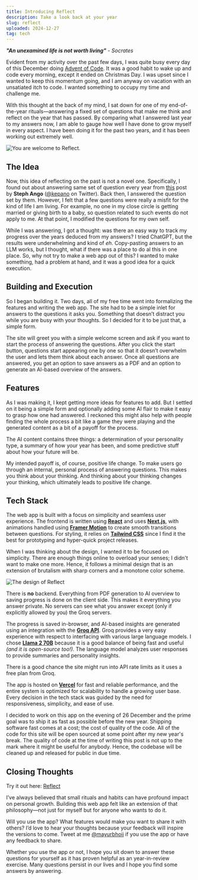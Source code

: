 ```yaml
---
title: Introducing Reflect
description: Take a look back at your year
slug: reflect
uploaded: 2024-12-27
tag: tech
---
```


_**"An unexamined life is not worth living"**_ - _Socrates_

Evident from my activity over the past few days, I was quite busy every day of this December doing [Advent of Code](https://adventofcode.com/). It was a good habit to wake up and code every morning, except it ended on Christmas Day. I was upset since I wanted to keep this momentum going, and I am anyway on vacation with an unsatiated itch to code. I wanted something to occupy my time and challenge me.

With this thought at the back of my mind, I sat down for one of my end-of-the-year rituals—answering a fixed set of questions that make me think and reflect on the year that has passed. By comparing what I answered last year to my answers now, I am able to gauge how well I have done to grow myself in every aspect. I have been doing it for the past two years, and it has been working out extremely well.

<Image
  src='/images/posts/reflect/ss.jpeg'
  alt='You are welcome to Reflect.'
  width={1280}
  height={727}
  quality={100}
/>

## The Idea

Now, this idea of reflecting on the past is not a novel one. Specifically, I found out about answering same set of question every year from [this](https://stephango.com/40-questions) post by **Steph Ango** ([@kepano](https://x.com/kepano) on Twitter). Back then, I answered the question set by them. However, I felt that a few questions were really a misfit for the kind of life I am living. For example, no one in my close circle is getting married or giving birth to a baby, so question related to such events do not apply to me. At that point, I modified the questions for my own self.

While I was answering, I got a thought: was there an easy way to track my progress over the years deduced from my answers? I tried ChatGPT, but the results were underwhelming and kind of _*eh*_. Copy-pasting answers to an LLM works, but I thought, what if there was a place to do al this in one place. So, why not try to make a web app out of this? I wanted to make something, had a problem at hand, and it was a good idea for a quick execution.

## Building and Execution

So I began building it. Two days, all of my free time went into formalizing the features and writing the web app. The site had to be a simple inlet for answers to the questions it asks you. Something that doesn’t distract you while you are busy with your thoughts. So I decided for it to be just that, a simple form.

The site will greet you with a simple welcome screen and ask if you want to start the process of answering the questions. After you click the start button, questions start appearing one by one so that it doesn’t overwhelm the user and lets them think about each answer. Once all questions are answered, you get an option to save answers as a PDF and an option to generate an AI-based overview of the answers.

## Features

As I was making it, I kept getting more ideas for features to add. But I settled on it being a simple form and optionally adding some AI flair to make it easy to grasp how one had answered. I reckoned this might also help with people finding the whole process a bit like a game they were playing and the generated content as a bit of a payoff for the process.

The AI content contains three things: a determination of your personality type, a summary of how your year has been, and some predictive stuff about how your future will be.

My intended payoff is, of course, positive life change. To make users go through an internal, personal process of answering questions. This makes you think about your thinking. And thinking about your thinking changes your thinking, which ultimately leads to positive life change.

## Tech Stack

The web app is built with a focus on simplicity and seamless user experience. The frontend is written using **[React](https://react.dev)** and uses **[Next.js](https://nextjs.org)**, with animations handled using **[Framer Motion](https://www.framer.com/motion/)** to create smooth transitions between questions. For styling, it relies on **[Tailwind CSS](https://tailwindcss.com)** since I find it the best for prototyping and hyper-quick project releases.

When I was thinking about the design, I wanted it to be focused on simplicity. There are enough things online to overload your senses; I didn't want to make one more. Hence, it follows a minimal design that is an extension of brutalism with sharp corners and a monotone color scheme.

<Image
  src='/images/posts/reflect/ui.jpeg'
  alt='The design of Reflect'
  width={1280}
  height={728}
  quality={100}
/>

There is **no** backend. Everything from PDF generation to AI overview to saving progress is done on the client side. This makes it everything you answer private. No servers can see what you answer except (only if explicitly allowed by you) the Groq servers.

The progress is saved in-browser, and AI-based insights are generated using an integration with the **[Groq API](https://www.groq.com)**. Groq provides a very easy experience with respect to interfacing with various large language models. I chose **[Llama 2 70B](https://ai.meta.com/llama/)** because it is a good balance of being fast and useful _(and it is open-source too!)_. The language model analyzes user responses to provide summaries and personality insights.

<Callout emoji='🚨' title='Note'>
  There is a good chance the site might run into API rate limits as it uses a free plan from Groq.
</Callout>

The app is hosted on **[Vercel](https://vercel.com)** for fast and reliable performance, and the entire system is optimized for scalability to handle a growing user base. Every decision in the tech stack was guided by the need for responsiveness, simplicity, and ease of use.

I decided to work on this app on the evening of 26 December and the prime goal was to ship it as fast as possible before the new year. Shipping software fast comes at a cost; the cost of quality of the code. All of the code for this site will be open sourced at some point after my new year's break. The quality of code at the time of writing this post is not up to the mark where it might be useful for anybody. Hence, the codebase will be cleaned up and released for public in due time.

## Closing Thoughts

Try it out here: [Reflect](https://reflectly.vercel.app?ref=mayurbhoi.com)

I’ve always believed that small rituals and habits can have profound impact on personal growth. Building this web app felt like an extension of that philosophy—not just for myself but for anyone who wants to do it.

Will you use the app? What features would make you want to share it with others? I’d love to hear your thoughts because your feedback will inspire the versions to come. Tweet at me [@mayurbhoii](https://x.com/mayurbhoii) if you use the app or have any feedback to share.

Whether you use the app or not, I hope you sit down to answer these questions for yourself as it has proven helpful as an year-in-review exercise. Many questions persist in our lives and I hope you find some answers by answering.
